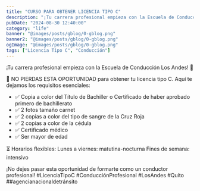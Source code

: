 ```yaml
---
title: "CURSO PARA OBTENER LICENCIA TIPO C"
description: "¡Tu carrera profesional empieza con la Escuela de Conducción Los Andes! 🚚"
pubDate: "2024-08-30 12:40:00"
category: "life"
banner: "@images/posts/gblog/0-gblog.png"
banner2: "@images/posts/gblog/0-gblog.png"
ogImage: "@images/posts/gblog/0-gblog.png"
tags: ["Licencia Tipo C", "Conducción"]
---
```


¡Tu carrera profesional empieza con la Escuela de Conducción Los Andes! 🚚

🚨 NO PIERDAS ESTA OPORTUNIDAD para obtener tu licencia tipo C. Aquí te dejamos los requisitos esenciales:
* ✅ Copia a color del Título de Bachiller o Certificado de haber aprobado primero de bachillerato
* ✅ 2 fotos tamaño carnet
* ✅ 2 copias a color del tipo de sangre de la Cruz Roja
* ✅ 2 copias a color de la cédula
* ✅ Certificado médico
* ✅ Ser mayor de edad

⏳ Horarios flexibles:
Lunes a viernes: matutina-nocturna
Fines de semana: intensivo

¡No dejes pasar esta oportunidad de formarte como un conductor profesional! #LicenciaTipoC #ConducciónProfesional #LosAndes #Quito ##agencianacionaldetránsito
